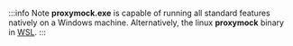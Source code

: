 :::info Note
**proxymock.exe** is capable of running all standard features natively on a Windows machine. Alternatively, the linux **proxymock** binary in [WSL](https://learn.microsoft.com/en-us/windows/wsl/).
:::
